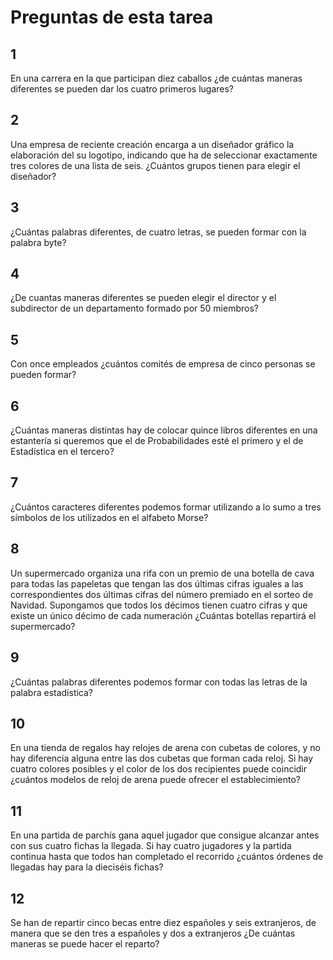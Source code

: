 # Preguntas de esta tarea
## 1
En una carrera en la que participan diez caballos ¿de cuántas maneras diferentes se pueden dar los cuatro primeros lugares?

## 2
Una empresa de reciente creación encarga a un diseñador gráfico la elaboración del su logotipo, indicando que ha de seleccionar exactamente tres colores de una lista de seis. ¿Cuántos grupos tienen para elegir el diseñador?

## 3
¿Cuántas palabras diferentes, de cuatro letras, se pueden formar con la palabra byte?

## 4
¿De cuantas maneras diferentes se pueden elegir el director y el subdirector de un departamento formado por 50 miembros?

## 5
Con once empleados ¿cuántos comités de empresa de cinco personas se pueden formar?

## 6
¿Cuántas maneras distintas hay de colocar quince libros diferentes en una estantería si queremos que el de Probabilidades esté el primero y el de Estadística en el tercero?

## 7
¿Cuántos caracteres diferentes podemos formar utilizando a lo sumo a tres símbolos de los utilizados en el alfabeto Morse?

## 8
Un supermercado organiza una rifa con un premio de una botella de cava para todas las papeletas que tengan las dos últimas cifras iguales a las correspondientes dos últimas cifras del número premiado en el sorteo de Navidad. Supongamos que todos los décimos tienen cuatro cifras y que existe un único décimo de cada numeración ¿Cuántas botellas repartirá el supermercado?

## 9
¿Cuántas palabras diferentes podemos formar con todas las letras de la palabra estadística?

## 10
En una tienda de regalos hay relojes de arena con cubetas de colores, y no hay diferencia alguna entre las dos cubetas que forman cada reloj. Si hay cuatro colores posibles y el color de los dos recipientes puede coincidir ¿cuántos modelos de reloj de arena puede ofrecer el establecimiento?

## 11
En una partida de parchís gana aquel jugador que consigue alcanzar antes con sus cuatro fichas la llegada. Si hay cuatro jugadores y la partida continua hasta que todos han completado el recorrido ¿cuántos órdenes de llegadas hay para la dieciséis fichas?

## 12
Se han de repartir cinco becas entre diez españoles y seis extranjeros, de manera que se den tres a españoles y dos a extranjeros ¿De cuántas maneras se puede hacer el reparto?